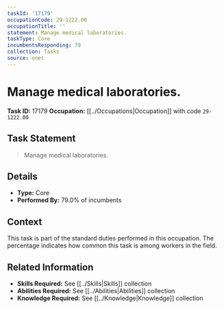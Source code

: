 ```yaml
---
taskId: '17179'
occupationCode: 29-1222.00
occupationTitle: ''
statement: Manage medical laboratories.
taskType: Core
incumbentsResponding: 79
collection: Tasks
source: onet
---
```

# Manage medical laboratories.

**Task ID:** 17179
**Occupation:** [[../Occupations|Occupation]] with code `29-1222.00`

## Task Statement

> Manage medical laboratories.

## Details

- **Type:** Core
- **Performed By:** 79.0% of incumbents

## Context

This task is part of the standard duties performed in this occupation. The percentage indicates how common this task is among workers in the field.

## Related Information

- **Skills Required:** See [[../Skills|Skills]] collection
- **Abilities Required:** See [[../Abilities|Abilities]] collection
- **Knowledge Required:** See [[../Knowledge|Knowledge]] collection
